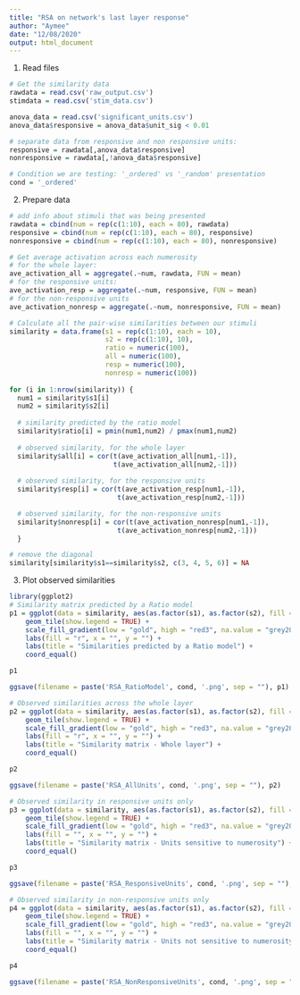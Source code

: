 ```yaml
---
title: "RSA on network's last layer response"
author: "Aymee"
date: "12/08/2020"
output: html_document
---
```


1. Read files

```r
# Get the similarity data
rawdata = read.csv('raw_output.csv')
stimdata = read.csv('stim_data.csv')

anova_data = read.csv('significant_units.csv')
anova_data$responsive = anova_data$unit_sig < 0.01

# separate data from responsive and non responsive units:
responsive = rawdata[,anova_data$responsive]
nonresponsive = rawdata[,!anova_data$responsive]

# Condition we are testing: '_ordered' vs '_random' presentation
cond = '_ordered'

```

2. Prepare data

```r
# add info about stimuli that was being presented
rawdata = cbind(num = rep(c(1:10), each = 80), rawdata)
responsive = cbind(num = rep(c(1:10), each = 80), responsive)
nonresponsive = cbind(num = rep(c(1:10), each = 80), nonresponsive)

# Get average activation across each numerosity
# for the whole layer:
ave_activation_all = aggregate(.~num, rawdata, FUN = mean)
# for the responsive units: 
ave_activation_resp = aggregate(.~num, responsive, FUN = mean)
# for the non-responsive units
ave_activation_nonresp = aggregate(.~num, nonresponsive, FUN = mean)

# Calculate all the pair-wise similarities between our stimuli
similarity = data.frame(s1 = rep(c(1:10), each = 10), 
                        s2 = rep(c(1:10), 10),
                        ratio = numeric(100),
                        all = numeric(100), 
                        resp = numeric(100), 
                        nonresp = numeric(100))
  
for (i in 1:nrow(similarity)) {
  num1 = similarity$s1[i]
  num2 = similarity$s2[i]
  
  # similarity predicted by the ratio model
  similarity$ratio[i] = pmin(num1,num2) / pmax(num1,num2)
  
  # observed similarity, for the whole layer
  similarity$all[i] = cor(t(ave_activation_all[num1,-1]),
                          t(ave_activation_all[num2,-1]))
  
  # observed similarity, for the responsive units
  similarity$resp[i] = cor(t(ave_activation_resp[num1,-1]),
                           t(ave_activation_resp[num2,-1]))  

  # observed similarity, for the non-responsive units
  similarity$nonresp[i] = cor(t(ave_activation_nonresp[num1,-1]),
                           t(ave_activation_nonresp[num2,-1]))  
  }

# remove the diagonal
similarity[similarity$s1==similarity$s2, c(3, 4, 5, 6)] = NA

```

3. Plot observed similarities

```r
library(ggplot2)
# Similarity matrix predicted by a Ratio model 
p1 = ggplot(data = similarity, aes(as.factor(s1), as.factor(s2), fill = ratio)) +
    geom_tile(show.legend = TRUE) +
    scale_fill_gradient(low = "gold", high = "red3", na.value = "grey20") +
    labs(fill = "r", x = "", y = "") +
    labs(title = "Similarities predicted by a Ratio model") +
    coord_equal()

p1

ggsave(filename = paste('RSA_RatioModel', cond, '.png', sep = ""), p1)
```

```r
# Observed similarities across the whole layer 
p2 = ggplot(data = similarity, aes(as.factor(s1), as.factor(s2), fill = all)) +
    geom_tile(show.legend = TRUE) +
    scale_fill_gradient(low = "gold", high = "red3", na.value = "grey20") +
    labs(fill = "r", x = "", y = "") +
    labs(title = "Similarity matrix - Whole layer") +
    coord_equal()

p2

ggsave(filename = paste('RSA_AllUnits', cond, '.png', sep = ""), p2)
```

```r
# Observed similarity in responsive units only
p3 = ggplot(data = similarity, aes(as.factor(s1), as.factor(s2), fill = resp)) +
    geom_tile(show.legend = TRUE) +
    scale_fill_gradient(low = "gold", high = "red3", na.value = "grey20") +
    labs(fill = "", x = "", y = "") +
    labs(title = "Similarity matrix - Units sensitive to numerosity") +
    coord_equal()

p3

ggsave(filename = paste('RSA_ResponsiveUnits', cond, '.png', sep = ""), p3)
```

```r
# Observed similarity in non-responsive units only
p4 = ggplot(data = similarity, aes(as.factor(s1), as.factor(s2), fill = nonresp)) +
    geom_tile(show.legend = TRUE) +
    scale_fill_gradient(low = "gold", high = "red3", na.value = "grey20") +
    labs(fill = "", x = "", y = "") +
    labs(title = "Similarity matrix - Units not sensitive to numerosity") +
    coord_equal()

p4

ggsave(filename = paste('RSA_NonResponsiveUnits', cond, '.png', sep = ""), p4)
```
